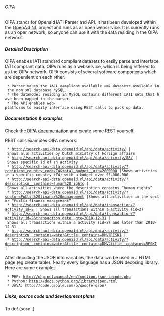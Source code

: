 ====== OIPA ======

OIPA stands for Openaid IATI Parser and API. It has been developed within the [[tools:open_aid:start | OpenAid NL]] project and runs as an open webservice. It is currently runs as an open network, so anyone can use it with the data residing in the OIPA network.

{{:tools:oipa:oipa.001.png?650|}}




===== Detailed Description =====

OIPA enables IATI standard compliant datasets to easily parse and interface IATI compliant data. OIPA runs as a webservice, which is being reffered to as the OIPA network. OIPA consists of several software components which are dependent on each other.

  * Parser makes the IATI compliant available xml datasets available in the non xml database MySQL.
  * The datamodel residing in MySQL contains different IATI sets that have been mapped in the parser.
  * The API enables web-platforms to easily interface using REST calls to pick up data.



===== Documentation & examples =====

Check the [[http://search-api-data.openaid.nl/api/documentation/|OIPA documentation]] and create some REST yourself. 

REST calls examples OIPA network:

  * http://search-api-data.openaid.nl/api/data/activity/ | Shows alls activities by Dutch ministry of Foreign affairs
  * http://search-api-data.openaid.nl/api/data/activity/88/ | Shows specific id of an activity
  * http://search-api-data.openaid.nl/api/data/activity/?recipient_country_code=ZW&total_budget__gte=2000000 |Shows activities in a specific country (ZW) with a budget over €2.000.000
  * http://search-api-data.openaid.nl/api/data/activity/?description__contains=human%20rights | Shows all activities where the description contains “human rights”
  * http://search-api-data.openaid.nl/api/data/activity/?sector=Public%20finance%20management |Shows all activities in the sector “Public finance management”
  * http://search-api-data.openaid.nl/api/data/transaction/?activity_id=2 | Shows all transactions within a activity (id=2)
  * http://search-api-data.openaid.nl/api/data/transaction/?activity_id=2&transaction_date__gte=2010-12-31 | Shows all transactions within a activity (id=2) and later than 2010-12-31
  * http://search-api-data.openaid.nl/api/data/activity/?description__contains=water&title__contains=DMV|RESKI | 
  * http://search-api-data.openaid.nl/api/data/activity/?description__contains=water&title__contains=DMV&title__contains=RESKI |



After decoding the JSON into variables, the data can be used in a HTML page (eg create table). Nearly every language has a JSON decoding library. Here are some examples:

  * PHP: http://php.net/manual/en/function.json-decode.php
  * Python: http://docs.python.org/library/json.html
  * JAVA: http://code.google.com/p/google-gson/


===== Links, source code and development plans =====
To do! (soon..)